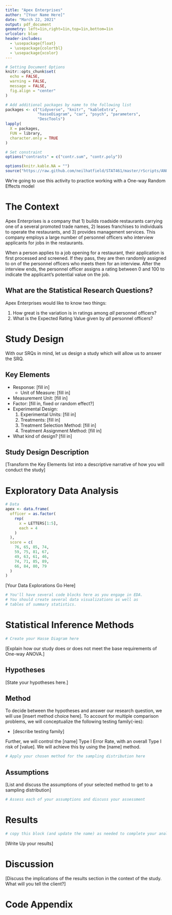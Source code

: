```yaml
---
title: "Apex Enterprises"
author: "[Your Name Here]"
date: "March 22, 2021"
output: pdf_document
geometry: left=1in,right=1in,top=1in,bottom=1in
urlcolor: blue
header-includes:
  - \usepackage{float}
  - \usepackage{colortbl}
  - \usepackage{xcolor}
---
```


```r
# Setting Document Options
knitr::opts_chunk$set(
  echo = FALSE,
  warning = FALSE,
  message = FALSE,
  fig.align = "center"
)

# Add additional packages by name to the following list
packages <- c("tidyverse", "knitr", "kableExtra",
              "hasseDiagram", "car", "psych", "parameters",
              "DescTools") 
lapply(
  X = packages,
  FUN = library,
  character.only = TRUE
)

# Set constraint
options("contrasts" = c("contr.sum", "contr.poly"))

options(knitr.kable.NA = "")
source("https://raw.github.com/neilhatfield/STAT461/master/rScripts/ANOVATools.R")

```

We're going to use this activity to practice working with a One-way Random Effects model

# The Context

Apex Enterprises is a company that 1) builds roadside restaurants carrying one of a several promoted trade names, 2) leases franchises to individuals to operate the restaurants, and 3) provides management services. This company employs a large number of personnel officers who interview applicants for jobs in the restaurants. 

When a person applies to a job opening for a restaurant, their application is first processed and screened. If they pass, they are then randomly assigned to on of the personnel officers who meets them for an interview. After the interview ends, the personnel officer assigns a rating between 0 and 100 to indicate the applicant's potential value on the job.

## What are the Statistical Research Questions?

Apex Enterprises would like to know two things:

1) How great is the variation is in ratings among *all* personnel officers?
2) What is the Expected Rating Value given by *all* personnel officers?

# Study Design

With our SRQs in mind, let us design a study which will allow us to answer the SRQ.

## Key Elements

<!--HINT: go look at the data-->

+ Response: [fill in]
    - Unit of Measure: [fill in]
+ Measurement Unit: [fill in]
+ Factor: [fill in, fixed or random effect?]
+ Experimental Design:
    1) Experimental Units: [fill in]
    2) Treatments: [fill in]
    3) Treatment Selection Method: [fill in]
    4) Treatment Assignment Method: [fill in]
+ What kind of design? [fill in]

## Study Design Description

[Transform the Key Elements list into a descriptive narrative of how you will conduct the study]

# Exploratory Data Analysis

```r
# Data
apex <- data.frame(
  officer = as.factor(
    rep(
      x = LETTERS[1:5],
      each = 4
    )
  ),
  score = c(
    76, 65, 85, 74,
    59, 75, 81, 67,
    49, 63, 61, 46,
    74, 71, 85, 89,
    66, 84, 80, 79
  )
)

```

[Your Data Explorations Go Here]

```r
# You'll have several code blocks here as you engage in EDA.
# You should create several data visualizations as well as
# tables of summary statistics.
```

# Statistical Inference Methods

```r
# Create your Hasse Diagram here


```

[Explain how our study does or does not meet the base requirements of One-way ANOVA.]

## Hypotheses

[State your hypotheses here.]

## Method

To decide between the hypotheses and answer our research question, we will use [insert method choice here]. To account for multiple comparison problems, we will conceptualize the following testing family(-ies):

+ [describe testing family]

Further, we will control the [name] Type I Error Rate, with an overall Type I risk of [value]. We will achieve this by using the [name] method.

```r
# Apply your chosen method for the sampling distribution here

```

## Assumptions

[List and discuss the assumptions of your selected method to get to a sampling distribution]

```r
# Assess each of your assumptions and discuss your assessment

```

# Results

```r
# copy this block (and update the name) as needed to complete your analyses.

```

[Write Up your results]

# Discussion

[Discuss the implications of the results section in the context of the study. What will you tell the client?]

\newpage

# Code Appendix

```r

```
